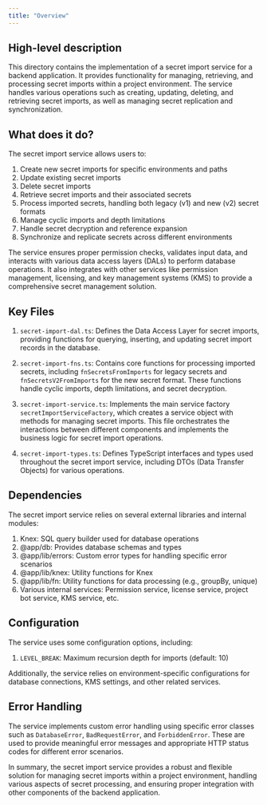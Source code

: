 ```yaml
---
title: "Overview"
---
```


## High-level description
This directory contains the implementation of a secret import service for a backend application. It provides functionality for managing, retrieving, and processing secret imports within a project environment. The service handles various operations such as creating, updating, deleting, and retrieving secret imports, as well as managing secret replication and synchronization.

## What does it do?
The secret import service allows users to:
1. Create new secret imports for specific environments and paths
2. Update existing secret imports
3. Delete secret imports
4. Retrieve secret imports and their associated secrets
5. Process imported secrets, handling both legacy (v1) and new (v2) secret formats
6. Manage cyclic imports and depth limitations
7. Handle secret decryption and reference expansion
8. Synchronize and replicate secrets across different environments

The service ensures proper permission checks, validates input data, and interacts with various data access layers (DALs) to perform database operations. It also integrates with other services like permission management, licensing, and key management systems (KMS) to provide a comprehensive secret management solution.

## Key Files
1. `secret-import-dal.ts`: Defines the Data Access Layer for secret imports, providing functions for querying, inserting, and updating secret import records in the database.

2. `secret-import-fns.ts`: Contains core functions for processing imported secrets, including `fnSecretsFromImports` for legacy secrets and `fnSecretsV2FromImports` for the new secret format. These functions handle cyclic imports, depth limitations, and secret decryption.

3. `secret-import-service.ts`: Implements the main service factory `secretImportServiceFactory`, which creates a service object with methods for managing secret imports. This file orchestrates the interactions between different components and implements the business logic for secret import operations.

4. `secret-import-types.ts`: Defines TypeScript interfaces and types used throughout the secret import service, including DTOs (Data Transfer Objects) for various operations.

## Dependencies
The secret import service relies on several external libraries and internal modules:

1. Knex: SQL query builder used for database operations
2. @app/db: Provides database schemas and types
3. @app/lib/errors: Custom error types for handling specific error scenarios
4. @app/lib/knex: Utility functions for Knex
5. @app/lib/fn: Utility functions for data processing (e.g., groupBy, unique)
6. Various internal services: Permission service, license service, project bot service, KMS service, etc.

## Configuration
The service uses some configuration options, including:

1. `LEVEL_BREAK`: Maximum recursion depth for imports (default: 10)

Additionally, the service relies on environment-specific configurations for database connections, KMS settings, and other related services.

## Error Handling
The service implements custom error handling using specific error classes such as `DatabaseError`, `BadRequestError`, and `ForbiddenError`. These are used to provide meaningful error messages and appropriate HTTP status codes for different error scenarios.

In summary, the secret import service provides a robust and flexible solution for managing secret imports within a project environment, handling various aspects of secret processing, and ensuring proper integration with other components of the backend application.